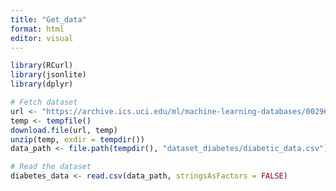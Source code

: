 ```yaml
---
title: "Get_data"
format: html
editor: visual
---
```


```r
library(RCurl)
library(jsonlite)
library(dplyr)

# Fetch dataset
url <- "https://archive.ics.uci.edu/ml/machine-learning-databases/00296/dataset_diabetes.zip"
temp <- tempfile()
download.file(url, temp)
unzip(temp, exdir = tempdir())
data_path <- file.path(tempdir(), "dataset_diabetes/diabetic_data.csv")

# Read the dataset
diabetes_data <- read.csv(data_path, stringsAsFactors = FALSE)

```

